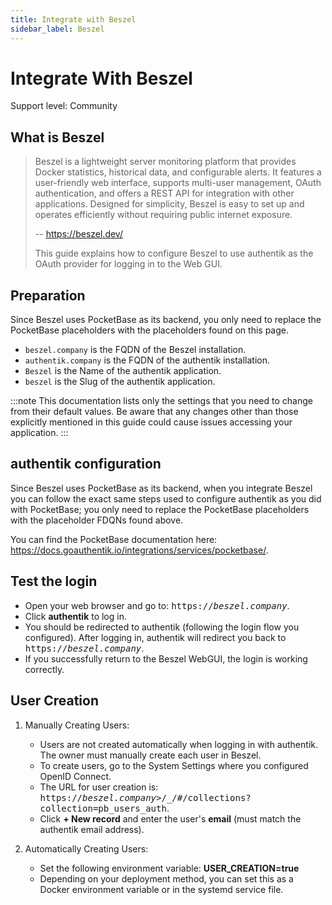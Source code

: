 ```yaml
---
title: Integrate with Beszel
sidebar_label: Beszel
---
```


# Integrate With Beszel

<span class="badge badge--secondary">Support level: Community</span>

## What is Beszel

> Beszel is a lightweight server monitoring platform that provides Docker statistics, historical data, and configurable alerts.
> It features a user-friendly web interface, supports multi-user management, OAuth authentication, and offers a REST API for integration with other applications.
> Designed for simplicity, Beszel is easy to set up and operates efficiently without requiring public internet exposure.
>
> -- https://beszel.dev/
>
> This guide explains how to configure Beszel to use authentik as the OAuth provider for logging in to the Web GUI.

## Preparation

Since Beszel uses PocketBase as its backend, you only need to replace the PocketBase placeholders with the placeholders found on this page.

- `beszel.company` is the FQDN of the Beszel installation.
- `authentik.company` is the FQDN of the authentik installation.
- `Beszel` is the Name of the authentik application.
- `beszel` is the Slug of the authentik application.

:::note
This documentation lists only the settings that you need to change from their default values. Be aware that any changes other than those explicitly mentioned in this guide could cause issues accessing your application.
:::

## authentik configuration

Since Beszel uses PocketBase as its backend, when you integrate Beszel you can follow the exact same steps used to configure authentik as you did with PocketBase; you only need to replace the PocketBase placeholders with the placeholder FDQNs found above.

You can find the PocketBase documentation here: https://docs.goauthentik.io/integrations/services/pocketbase/.
## Test the login

- Open your web browser and go to: <kbd>https://<em>beszel.company</em></kbd>.
- Click **authentik** to log in.
- You should be redirected to authentik (following the login flow you configured). After logging in, authentik will redirect you back to <kbd>https://<em>beszel.company</em></kbd>.
- If you successfully return to the Beszel WebGUI, the login is working correctly.

## User Creation

1. Manually Creating Users:

    - Users are not created automatically when logging in with authentik. The owner must manually create each user in Beszel.
    - To create users, go to the System Settings where you configured OpenID Connect.
    - The URL for user creation is: <kbd>https://<em>beszel.company</em>>/\_/#/collections?collection=pb_users_auth</kbd>.
    - Click **+ New record** and enter the user's **email** (must match the authentik email address).

2. Automatically Creating Users:
    - Set the following environment variable: **USER_CREATION=true**
    - Depending on your deployment method, you can set this as a Docker environment variable or in the systemd service file.
